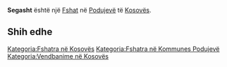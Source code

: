 {{Fshat në Kosovës
 | Emri                = Segasht
| sqi_D_name = Segasht
| sqi_D_FULL_NAME_RO = Segasht
| sqi_D_FULL_NAME_ND_RO = Segasht
| sqi_D_SORT_NAME_RG = SEGASHT
| sqi_D_FULL_NAME_RG = Segasht
| sqi_D_FULL_NAME_ND_RG = Segasht
| srp_N_name = Segaš
| srp_N_FULL_NAME_RO = Segaš
| srp_N_FULL_NAME_ND_RO = Segas
| srp_N_SORT_NAME_RG = SEGAS
| srp_N_FULL_NAME_RG = Segaš
| srp_N_FULL_NAME_ND_RG = Segas

 | Emri (Rasa dhanore) = 
 | Figura              = 
 | Shteti              = Kosovo
 | Komuna              = Podujevë
 | Kodi postar         = 
 | Sipërfaqja          = 

 | Popullsia           = 

 | Regj. i popullsisë  = 
 | Dend. e popullsisë  = 
 | Faqja zyrtare       = 
 <!--- Koordinatat ----> 
 | Gjerësia            = 42.913889
 | Gjatësia            = 21.078056
 | Lartësia            = 
}}
'''Segasht''' është një [[Fshat]] në [[Podujevë]] të [[Kosovës]].

<!-- == Gjeografia == -->
<!-- == Historia == -->
<!-- == Demografia == -->
== Shih edhe ==
{{Komuna Podujevë}}
{{Kosovo-Administrata-Cung}}

[[Kategoria:Fshatra në Kosovës]]
[[Kategoria:Fshatra në Kommunes Podujevë]]
[[Kategoria:Vendbanime në Kosovës]]